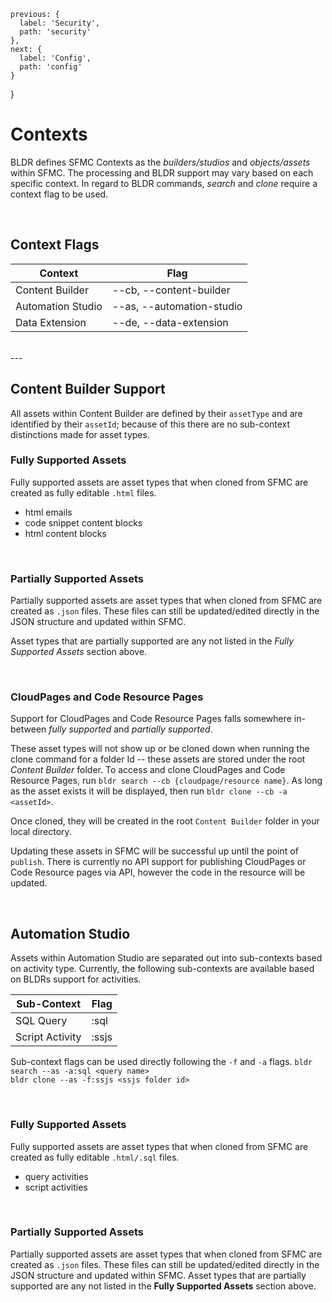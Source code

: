 
    previous: {
      label: 'Security',
      path: 'security'
    },
    next: {
      label: 'Config',
      path: 'config'
    }
  }


# Contexts

BLDR defines SFMC Contexts as the _builders/studios_ and _objects/assets_ within SFMC. The processing and BLDR support may vary based on each specific context. In regard to BLDR commands, _search_ and _clone_ require a context flag to be used.

<br />

## Context Flags

|Context               | Flag                      |
| -------------------- | ------------------------- |
| Content Builder      | --cb, --content-builder   |
| Automation Studio    | --as, --automation-studio |
| Data Extension       | --de, --data-extension    |

<br />
---
<br />

## Content Builder Support

All assets within Content Builder are defined by their `assetType` and are identified by their `assetId`; because of this there are no sub-context distinctions made for asset types.

### Fully Supported Assets

Fully supported assets are asset types that when cloned from SFMC are created as fully editable `.html` files.

- html emails
- code snippet content blocks
- html content blocks

<br />

### Partially Supported Assets

Partially supported assets are asset types that when cloned from SFMC are created as `.json` files. These files can still be updated/edited directly in the JSON structure and updated within SFMC. 

Asset types that are partially supported are any not listed in the _Fully Supported Assets_ section above.

<br />

### CloudPages and Code Resource Pages

Support for CloudPages and Code Resource Pages falls somewhere in-between _fully supported_ and _partially supported_.

These asset types will not show up or be cloned down when running the clone command for a folder Id -- these assets are stored under the root _Content Builder_ folder. To access and clone CloudPages and Code Resource Pages, run `bldr search --cb {cloudpage/resource name}`. As long as the asset exists it will be displayed, then run `bldr clone --cb -a <assetId>`.

Once cloned, they will be created in the root `Content Builder` folder in your local directory.

Updating these assets in SFMC will be successful up until the point of `publish`. There is currently no API support for publishing CloudPages or Code Resource pages via API, however the code in the resource will be updated.

<br />

## Automation Studio

Assets within Automation Studio are separated out into sub-contexts based on activity type. Currently, the following sub-contexts are available based on BLDRs support for activities.

| Sub-Context        | Flag     |
| -------------------| ---------|
| SQL Query          | :sql     |
| Script Activity    | :ssjs    |

Sub-context flags can be used directly following the `-f` and `-a` flags.
`bldr search --as -a:sql <query name>` <br/>
`bldr clone --as -f:ssjs <ssjs folder id>`


<br />

### Fully Supported Assets

Fully supported assets are asset types that when cloned from SFMC are created as fully editable `.html/.sql` files.

-   query activities
-   script activities

<br />

### Partially Supported Assets

Partially supported assets are asset types that when cloned from SFMC are created as `.json` files. These files can still be updated/edited directly in the JSON structure and updated within SFMC. Asset types that are partially supported are any not listed in the **Fully Supported Assets** section above.
